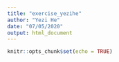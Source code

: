 ```yaml
---
title: "exercise_yezihe"
author: "Yezi He"
date: "07/05/2020"
output: html_document
---
```


```r
knitr::opts_chunk$set(echo = TRUE)
```
